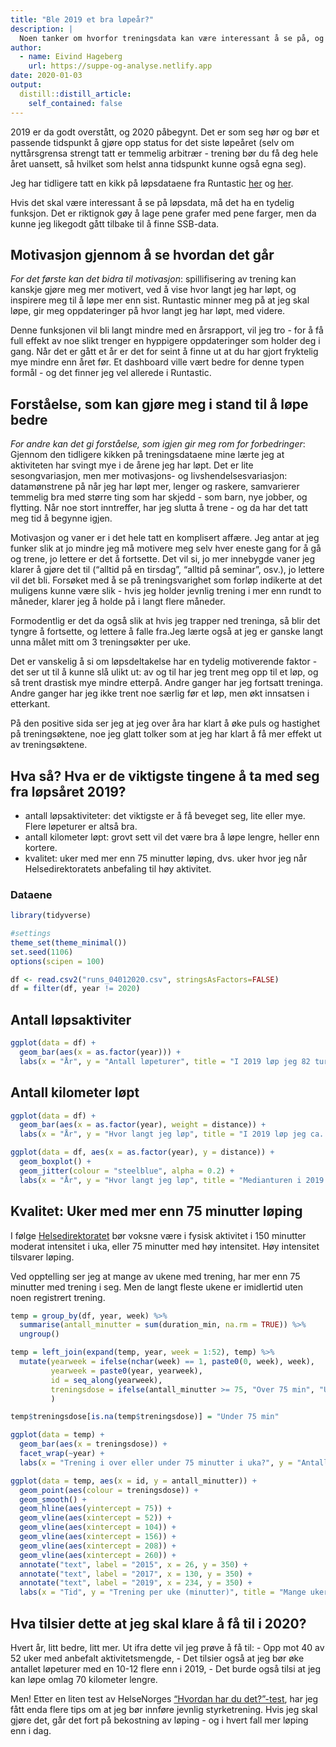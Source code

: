 ```yaml
---
title: "Ble 2019 et bra løpeår?"
description: |
  Noen tanker om hvorfor treningsdata kan være interessant å se på, og så en kikk på noen nøkkeltall for 2019.
author:
  - name: Eivind Hageberg
    url: https://suppe-og-analyse.netlify.app
date: 2020-01-03
output:
  distill::distill_article:
    self_contained: false
---
```


2019 er da godt overstått, og 2020 påbegynt. Det er som seg hør og bør et passende tidspunkt å gjøre opp status for det siste løpeåret (selv om nyttårsgrensa strengt tatt er temmelig arbitrær - trening bør du få deg hele året uansett, så hvilket som helst anna tidspunkt kunne også egna seg).

Jeg har tidligere tatt en kikk på løpsdataene fra Runtastic [her](https://suppe-og-analyse.netlify.com/post/kan-en-l%C3%B8pe-raskere-med-r-rasker/) og [her](https://suppe-og-analyse.netlify.com/post/forl%C3%B8psanalyse-p%C3%A5-treningsdata/). 

Hvis det skal være interessant å se på løpsdata, må det ha en tydelig funksjon. Det er riktignok gøy å lage pene grafer med pene farger, men da kunne jeg likegodt gått tilbake til å finne SSB-data.

## Motivasjon gjennom å se hvordan det går
*For det første kan det bidra til motivasjon*: spillifisering av trening kan kanskje gjøre meg mer motivert, ved å vise hvor langt jeg har løpt, og inspirere meg til å løpe mer enn sist. Runtastic minner meg på at jeg skal løpe, gir meg oppdateringer på hvor langt jeg har løpt, med videre. 

Denne funksjonen vil bli langt mindre med en årsrapport, vil jeg tro - for å få full effekt av noe slikt trenger en hyppigere oppdateringer som holder deg i gang. Når det er gått et år er det for seint å finne ut at du har gjort fryktelig mye mindre enn året før. Et dashboard ville vært bedre for denne typen formål - og det finner jeg vel allerede i Runtastic. 

## Forståelse, som kan gjøre meg i stand til å løpe bedre 
*For andre kan det gi forståelse, som igjen gir meg rom for forbedringer*: Gjennom den tidligere kikken på treningsdataene mine lærte jeg at aktiviteten har svingt mye i de årene jeg har løpt. Det er lite sesongvariasjon, men mer motivasjons- og livshendelsesvariasjon: datamønstrene på når jeg har løpt mer, lenger og raskere, samvarierer temmelig bra med større ting som har skjedd - som barn, nye jobber, og flytting. Når noe stort inntreffer, har jeg slutta å trene - og da har det tatt meg tid å begynne igjen. 

Motivasjon og vaner er i det hele tatt en komplisert affære. Jeg antar at jeg funker slik at jo mindre jeg må motivere meg selv hver eneste gang for å gå og trene, jo lettere er det å fortsette. Det vil si, jo mer innebygde vaner jeg klarer å gjøre det til ("alltid på en tirsdag", "alltid på seminar", osv.), jo lettere vil det bli. Forsøket med å se på treningsvarighet som forløp indikerte at det muligens kunne være slik - hvis jeg holder jevnlig trening i mer enn rundt to måneder, klarer jeg å holde på i langt flere måneder. 

Formodentlig er det da også slik at hvis jeg trapper ned treninga, så blir det tyngre å fortsette, og lettere å falle fra.Jeg lærte også at jeg er ganske langt unna målet mitt om 3 treningsøkter per uke.

Det er vanskelig å si om løpsdeltakelse har en tydelig motiverende faktor - det ser ut til å kunne slå ulikt ut: av og til har jeg trent meg opp til et løp, og så trent drastisk mye mindre etterpå. Andre ganger har jeg fortsatt treninga. Andre ganger har jeg ikke trent noe særlig før et løp, men økt innsatsen i etterkant. 

På den positive sida ser jeg at jeg over åra har klart å øke puls og hastighet på treningsøktene, noe jeg glatt tolker som at jeg har klart å få mer effekt ut av treningsøktene. 

## Hva så? Hva er de viktigste tingene å ta med seg fra løpsåret 2019?

- antall løpsaktiviteter: det viktigste er å få beveget seg, lite eller mye. Flere løpeturer er altså bra.
- antall kilometer løpt: grovt sett vil det være bra å løpe lengre, heller enn kortere. 
- kvalitet: uker med mer enn 75 minutter løping, dvs. uker hvor jeg når Helsedirektoratets anbefaling til høy aktivitet.

### Dataene

```r
library(tidyverse)

#settings
theme_set(theme_minimal())
set.seed(1106)
options(scipen = 100)

df <- read.csv2("runs_04012020.csv", stringsAsFactors=FALSE)
df = filter(df, year != 2020)

```


## Antall løpsaktiviter

```r
ggplot(data = df) + 
  geom_bar(aes(x = as.factor(year))) + 
  labs(x = "År", y = "Antall løpeturer", title = "I 2019 løp jeg 82 turer", subtitle = "Nesten like mange som i 2018")
```


## Antall kilometer løpt

```r
ggplot(data = df) + 
  geom_bar(aes(x = as.factor(year), weight = distance)) + 
  labs(x = "År", y = "Hvor langt jeg løp", title = "I 2019 løp jeg ca. 700 kilometer", subtitle = "100 kilometer mindre enn 2018, men langt mer enn tidligere år")

ggplot(data = df, aes(x = as.factor(year), y = distance)) + 
  geom_boxplot() + 
  geom_jitter(colour = "steelblue", alpha = 0.2) + 
  labs(x = "År", y = "Hvor langt jeg løp", title = "Medianturen i 2019 var kortere enn i 2019", subtitle = "2019 lignet mer på 2017 i lengden på løpeturer")

```

## Kvalitet: Uker med mer enn 75 minutter løping
I følge [Helsedirektoratet](https://www.helsedirektoratet.no/faglige-rad/fysisk-aktivitet-for-barn-unge-voksne-eldre-og-gravide/fysisk-aktivitet-for-voksne-og-eldre#voksne-og-eldre-bor-vaere-fysisk-aktive-i-minst-150-minutter-med-moderat-intensitet-eller-75-minutter-med-hoy-intensitet-per-uke) bør voksne være i fysisk aktivitet i 150 minutter moderat intensitet i uka, eller 75 minutter med høy intensitet. Høy intensitet tilsvarer løping.

Ved opptelling ser jeg at mange av ukene med trening, har mer enn 75 minutter med trening i seg. Men de langt fleste ukene er imidlertid uten noen registrert trening.

```r
temp = group_by(df, year, week) %>%
  summarise(antall_minutter = sum(duration_min, na.rm = TRUE)) %>%
  ungroup()

temp = left_join(expand(temp, year, week = 1:52), temp) %>%
  mutate(yearweek = ifelse(nchar(week) == 1, paste0(0, week), week),
         yearweek = paste0(year, yearweek),
         id = seq_along(yearweek),
         treningsdose = ifelse(antall_minutter >= 75, "Over 75 min", "Under 75 min")
         )

temp$treningsdose[is.na(temp$treningsdose)] = "Under 75 min"

ggplot(data = temp) + 
  geom_bar(aes(x = treningsdose)) + 
  facet_wrap(~year) + 
  labs(x = "Trening i over eller under 75 minutter i uka?", y = "Antall", title = "Tre av fem uker  er over Helsedirektoratets anbefaling")

ggplot(data = temp, aes(x = id, y = antall_minutter)) + 
  geom_point(aes(colour = treningsdose)) + 
  geom_smooth() +
  geom_hline(aes(yintercept = 75)) + 
  geom_vline(aes(xintercept = 52)) +
  geom_vline(aes(xintercept = 104)) +
  geom_vline(aes(xintercept = 156)) +
  geom_vline(aes(xintercept = 208)) +
  geom_vline(aes(xintercept = 260)) +
  annotate("text", label = "2015", x = 26, y = 350) + 
  annotate("text", label = "2017", x = 130, y = 350) +
  annotate("text", label = "2019", x = 234, y = 350) +
  labs(x = "Tid", y = "Trening per uke (minutter)", title = "Mange uker når anbefalt treningsdose i 2019", subtitle ="Men nedadgående trend mot slutten av året")

```

## Hva tilsier dette at jeg skal klare å få til i 2020?
Hvert år, litt bedre, litt mer. Ut ifra dette vil jeg prøve å få til:
- Opp mot 40 av 52 uker med anbefalt aktivitetsmengde,
- Det tilsier også at jeg bør øke antallet løpeturer med en 10-12 flere enn i 2019,
- Det burde også tilsi at jeg kan løpe omlag 70 kilometer lengre.

Men! Etter en liten test av HelseNorges ["Hvordan har du det?"-test](https://helsenorge.no/hvordan-har-du-det), har jeg fått enda flere tips om at jeg bør innføre jevnlig styrketrening. Hvis jeg skal gjøre det, går det fort på bekostning av løping - og i hvert fall mer løping enn i dag.
